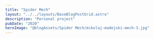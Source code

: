 ```yaml
---
title: "Spider Mech"
layout: "../../layouts/BaseBlogPostGrid.astro"
description: "Personal project"
pubDate: "2020"
heroImage: "@blogAssets/Spider Mech/mikolaj-madejski-mech-3.jpg"
---
```



<BaseBlogHeadTile
  index="1"
  title={frontmatter.title}
  date={frontmatter.pubDate}
  text="Done in Fusion 360, Blender and RizomUV"
  gridPosition="1/1/1/3"
/>

<BaseBlogImage
  src="Spider Mech/mikolaj-madejski-mech-4.jpg"
  index={1}
  gridPosition="1/3/1/3"
/>

<BaseBlogImage
  src="Spider Mech/mikolaj-madejski-mech-1.jpg"
  index={1}
  gridPosition="2/1/2/1"
/>

<BaseBlogVideo
  src="Spider Mech/Spider Mech Others.mp4"
  index={1}
  gridPosition="2/2/2/2"
/>

<BaseBlogImage
  src="Spider Mech/mikolaj-madejski-mech-2.jpg"
  index={1}
  gridPosition="2/3/2/3"
/>

<BaseBlogImage
  src="Spider Mech/mikolaj-madejski-mech-5.jpg"
  index={1}
  gridPosition="3/1/4/4"
  aspectRatio="2/1"
/>
